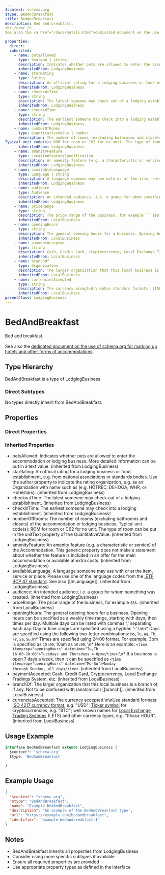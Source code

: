 ```yaml
---
$context: schema.org
$type: BedAndBreakfast
title: BedAndBreakfast
description: Bed and breakfast.
<br /><br />
See also the <a href="/docs/hotels.html">dedicated document on the use of schema.org for marking up hotels and other forms of accommodations</a>.

properties:
  direct:
  inherited:
    - name: petsAllowed
      type: boolean | string
      description: Indicates whether pets are allowed to enter the accommodation or lodging business. More detailed information can be put in a text value.
      inheritedFrom: LodgingBusiness
    - name: starRating
      type: Rating
      description: An official rating for a lodging business or food establishment, e.g. from national associations or standards bodies. Use the author property to indicate the rating organization, e.g. as an Organization with name such as (e.g. HOTREC, DEHOGA, WHR, or Hotelstars).
      inheritedFrom: LodgingBusiness
    - name: checkoutTime
      type: string
      description: The latest someone may check out of a lodging establishment.
      inheritedFrom: LodgingBusiness
    - name: checkinTime
      type: string
      description: The earliest someone may check into a lodging establishment.
      inheritedFrom: LodgingBusiness
    - name: numberOfRooms
      type: QuantitativeValue | number
      description: The number of rooms (excluding bathrooms and closets) of the accommodation or lodging business.
Typical unit code(s): ROM for room or C62 for no unit. The type of room can be put in the unitText property of the QuantitativeValue.
      inheritedFrom: LodgingBusiness
    - name: amenityFeature
      type: LocationFeatureSpecification
      description: An amenity feature (e.g. a characteristic or service) of the Accommodation. This generic property does not make a statement about whether the feature is included in an offer for the main accommodation or available at extra costs.
      inheritedFrom: LodgingBusiness
    - name: availableLanguage
      type: Language | string
      description: A language someone may use with or at the item, service or place. Please use one of the language codes from the [IETF BCP 47 standard](http://tools.ietf.org/html/bcp47). See also [[inLanguage]].
      inheritedFrom: LodgingBusiness
    - name: audience
      type: Audience
      description: An intended audience, i.e. a group for whom something was created.
      inheritedFrom: LodgingBusiness
    - name: priceRange
      type: string
      description: The price range of the business, for example ```$$$```.
      inheritedFrom: LocalBusiness
    - name: openingHours
      type: string
      description: The general opening hours for a business. Opening hours can be specified as a weekly time range, starting with days, then times per day. Multiple days can be listed with commas ',' separating each day. Day or time ranges are specified using a hyphen '-'.\n\n* Days are specified using the following two-letter combinations: ```Mo```, ```Tu```, ```We```, ```Th```, ```Fr```, ```Sa```, ```Su```.\n* Times are specified using 24:00 format. For example, 3pm is specified as ```15:00```, 10am as ```10:00```. \n* Here is an example: <code>&lt;time itemprop="openingHours" datetime=&quot;Tu,Th 16:00-20:00&quot;&gt;Tuesdays and Thursdays 4-8pm&lt;/time&gt;</code>.\n* If a business is open 7 days a week, then it can be specified as <code>&lt;time itemprop=&quot;openingHours&quot; datetime=&quot;Mo-Su&quot;&gt;Monday through Sunday, all day&lt;/time&gt;</code>.
      inheritedFrom: LocalBusiness
    - name: paymentAccepted
      type: string
      description: Cash, Credit Card, Cryptocurrency, Local Exchange Tradings System, etc.
      inheritedFrom: LocalBusiness
    - name: branchOf
      type: Organization
      description: The larger organization that this local business is a branch of, if any. Not to be confused with (anatomical) [[branch]].
      inheritedFrom: LocalBusiness
    - name: currenciesAccepted
      type: string
      description: The currency accepted.\n\nUse standard formats: [ISO 4217 currency format](http://en.wikipedia.org/wiki/ISO_4217), e.g. "USD"; [Ticker symbol](https://en.wikipedia.org/wiki/List_of_cryptocurrencies) for cryptocurrencies, e.g. "BTC"; well known names for [Local Exchange Trading Systems](https://en.wikipedia.org/wiki/Local_exchange_trading_system) (LETS) and other currency types, e.g. "Ithaca HOUR".
      inheritedFrom: LocalBusiness
parentClass: LodgingBusiness
---
```

# BedAndBreakfast

Bed and breakfast.
<br /><br />
See also the <a href="/docs/hotels.html">dedicated document on the use of schema.org for marking up hotels and other forms of accommodations</a>.


## Type Hierarchy

BedAndBreakfast is a type of LodgingBusiness.

### Direct Subtypes

No types directly inherit from BedAndBreakfast.

## Properties

### Direct Properties



### Inherited Properties

- petsAllowed: Indicates whether pets are allowed to enter the accommodation or lodging business. More detailed information can be put in a text value. (inherited from LodgingBusiness)
- starRating: An official rating for a lodging business or food establishment, e.g. from national associations or standards bodies. Use the author property to indicate the rating organization, e.g. as an Organization with name such as (e.g. HOTREC, DEHOGA, WHR, or Hotelstars). (inherited from LodgingBusiness)
- checkoutTime: The latest someone may check out of a lodging establishment. (inherited from LodgingBusiness)
- checkinTime: The earliest someone may check into a lodging establishment. (inherited from LodgingBusiness)
- numberOfRooms: The number of rooms (excluding bathrooms and closets) of the accommodation or lodging business.
Typical unit code(s): ROM for room or C62 for no unit. The type of room can be put in the unitText property of the QuantitativeValue. (inherited from LodgingBusiness)
- amenityFeature: An amenity feature (e.g. a characteristic or service) of the Accommodation. This generic property does not make a statement about whether the feature is included in an offer for the main accommodation or available at extra costs. (inherited from LodgingBusiness)
- availableLanguage: A language someone may use with or at the item, service or place. Please use one of the language codes from the [IETF BCP 47 standard](http://tools.ietf.org/html/bcp47). See also [[inLanguage]]. (inherited from LodgingBusiness)
- audience: An intended audience, i.e. a group for whom something was created. (inherited from LodgingBusiness)
- priceRange: The price range of the business, for example ```$$$```. (inherited from LocalBusiness)
- openingHours: The general opening hours for a business. Opening hours can be specified as a weekly time range, starting with days, then times per day. Multiple days can be listed with commas ',' separating each day. Day or time ranges are specified using a hyphen '-'.\n\n* Days are specified using the following two-letter combinations: ```Mo```, ```Tu```, ```We```, ```Th```, ```Fr```, ```Sa```, ```Su```.\n* Times are specified using 24:00 format. For example, 3pm is specified as ```15:00```, 10am as ```10:00```. \n* Here is an example: <code>&lt;time itemprop="openingHours" datetime=&quot;Tu,Th 16:00-20:00&quot;&gt;Tuesdays and Thursdays 4-8pm&lt;/time&gt;</code>.\n* If a business is open 7 days a week, then it can be specified as <code>&lt;time itemprop=&quot;openingHours&quot; datetime=&quot;Mo-Su&quot;&gt;Monday through Sunday, all day&lt;/time&gt;</code>. (inherited from LocalBusiness)
- paymentAccepted: Cash, Credit Card, Cryptocurrency, Local Exchange Tradings System, etc. (inherited from LocalBusiness)
- branchOf: The larger organization that this local business is a branch of, if any. Not to be confused with (anatomical) [[branch]]. (inherited from LocalBusiness)
- currenciesAccepted: The currency accepted.\n\nUse standard formats: [ISO 4217 currency format](http://en.wikipedia.org/wiki/ISO_4217), e.g. "USD"; [Ticker symbol](https://en.wikipedia.org/wiki/List_of_cryptocurrencies) for cryptocurrencies, e.g. "BTC"; well known names for [Local Exchange Trading Systems](https://en.wikipedia.org/wiki/Local_exchange_trading_system) (LETS) and other currency types, e.g. "Ithaca HOUR". (inherited from LocalBusiness)

## Usage Example

```typescript
interface BedAndBreakfast extends LodgingBusiness {
  $context?: 'schema.org'
  $type: 'BedAndBreakfast'

}
```

## Example Usage

```json
{
  "$context": "schema.org",
  "$type": "BedAndBreakfast",
  "name": "Example BedAndBreakfast",
  "description": "An example of the BedAndBreakfast type",
  "url": "https://example.com/bedandbreakfast",
  "identifier": "example-bedandbreakfast-1"
}
```

## Notes

- BedAndBreakfast inherits all properties from LodgingBusiness
- Consider using more specific subtypes if available
- Ensure all required properties are provided
- Use appropriate property types as defined in the interface